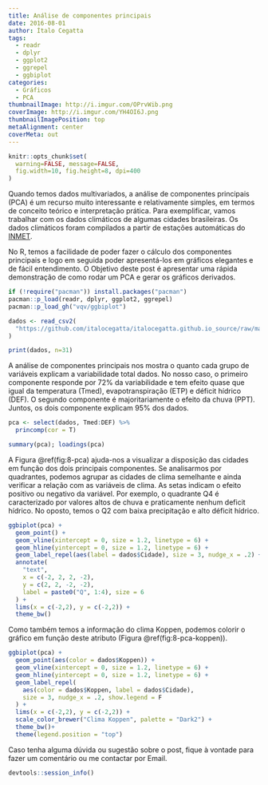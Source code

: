 ```yaml
---
title: Análise de componentes principais
date: 2016-08-01
author: Ítalo Cegatta
tags:
  - readr
  - dplyr
  - ggplot2
  - ggrepel
  - ggbiplot
categories:
  - Gráficos
  - PCA
thumbnailImage: http://i.imgur.com/OPrvWib.png
coverImage: http://i.imgur.com/YH4OI6J.png
thumbnailImagePosition: top
metaAlignment: center
coverMeta: out
---
```


```r
knitr::opts_chunk$set(
  warning=FALSE, message=FALSE,
  fig.width=10, fig.height=8, dpi=400
)
```

Quando temos dados multivariados, a análise de componentes principais (PCA) é um recurso muito interessante e relativamente simples, em termos de conceito teórico e interpretação prática. Para exemplificar, vamos trabalhar com os dados climáticos de algumas cidades brasileiras. Os dados climáticos foram compilados a partir de estações automáticas do [INMET](http://www.inmet.gov.br/portal/index.php?r=estacoes/estacoesautomaticas). 

No R, temos a facilidade de poder fazer o cálculo dos componentes principais e logo em seguida poder apresentá-los em gráficos elegantes e de fácil entendimento. O Objetivo deste post é apresentar uma rápida demonstração de como rodar um PCA e gerar os gráficos derivados.

```r
if (!require("pacman")) install.packages("pacman")
pacman::p_load(readr, dplyr, ggplot2, ggrepel)
pacman::p_load_gh("vqv/ggbiplot")
```

```r
dados <- read_csv2(
  "https://github.com/italocegatta/italocegatta.github.io_source/raw/master/content/dados/base_clima.csv"
)

print(dados, n=31)
```

A análise de componentes principais nos mostra o quanto cada grupo de variáveis explicam a variabilidade total dados. No nosso caso, o primeiro componente responde por 72% da variabilidade e tem efeito quase que igual da temperatura (Tmed), evapotranspiração (ETP) e déficit hídrico (DEF). O segundo componente é majoritariamente o efeito da chuva (PPT). Juntos, os dois componente explicam 95% dos dados.

```r
pca <- select(dados, Tmed:DEF) %>%
  princomp(cor = T)

summary(pca); loadings(pca)
```

A Figura \@ref(fig:8-pca) ajuda-nos a visualizar a disposição das cidades em função dos dois principais componentes. Se analisarmos por quadrantes, podemos agrupar as cidades de clima semelhante e ainda verificar a relação com as variáveis de clima. As setas indicam o efeito positivo ou negativo da variável. Por exemplo, o quadrante Q4 é caracterizado por valores altos de chuva e praticamente nenhum deficit hídrico. No oposto, temos o Q2 com baixa precipitação e alto déficit hídrico.

```r
ggbiplot(pca) +
  geom_point() +
  geom_vline(xintercept = 0, size = 1.2, linetype = 6) +
  geom_hline(yintercept = 0, size = 1.2, linetype = 6) +
  geom_label_repel(aes(label = dados$Cidade), size = 3, nudge_x = .2) +
  annotate(
    "text",
    x = c(-2, 2, 2, -2),
    y = c(2, 2, -2, -2), 
    label = paste0("Q", 1:4), size = 6
  ) +
  lims(x = c(-2,2), y = c(-2,2)) +
  theme_bw()
```

Como também temos a informação do clima Koppen, podemos colorir o gráfico em função deste atributo (Figura \@ref(fig:8-pca-koppen)).

```r
ggbiplot(pca) +
  geom_point(aes(color = dados$Koppen)) +
  geom_vline(xintercept = 0, size = 1.2, linetype = 6) +
  geom_hline(yintercept = 0, size = 1.2, linetype = 6) +
  geom_label_repel(
    aes(color = dados$Koppen, label = dados$Cidade),
    size = 3, nudge_x = .2, show.legend = F
  ) +
  lims(x = c(-2,2), y = c(-2,2)) +
  scale_color_brewer("Clima Koppen", palette = "Dark2") +
  theme_bw()+
  theme(legend.position = "top")
```

Caso tenha alguma dúvida ou sugestão sobre o post, fique à vontade para fazer um comentário ou me contactar por Email.

```r
devtools::session_info()
```

